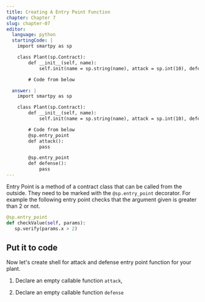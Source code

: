 ```yaml
---
title: Creating A Entry Point Function
chapter: Chapter 7
slug: chapter-07
editor:
  language: python
  startingCode: |
    import smartpy as sp

    class Plant(sp.Contract):
        def __init__(self, name):
            self.init(name = sp.string(name), attack = sp.int(10), defense = sp.int(10), growth_rate = sp.int(10), health = sp.int(100), is_alive = True)

        # Code from below

  answer: |  
    import smartpy as sp

    class Plant(sp.Contract):
        def __init__(self, name):
            self.init(name = sp.string(name), attack = sp.int(10), defense = sp.int(10), growth_rate = sp.int(10), health = sp.int(100), is_alive = True)

        # Code from below
        @sp.entry_point
        def attack():
            pass

        @sp.entry_point
        def defense():
            pass
---
```


Entry Point is a method of a contract class that can be called from the outside. They need to be marked with the `@sp.entry_point` decorator. For example the following entry point checks that the argument given is greater than 2 or not.

```python
@sp.entry_point
def checkValue(self, params):
   sp.verify(params.x > 2)
```

## Put it to code
Now let's create shell for attack and defense entry point function for your plant.

1) Declare an empty callable function `attack`,

2) Declare an empty callable function `defense`


